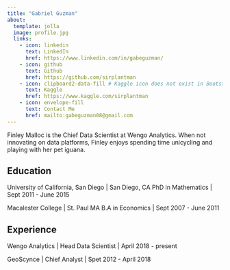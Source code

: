```yaml
---
title: "Gabriel Guzman"
about:
  template: jolla
  image: profile.jpg
  links:
    - icon: linkedin
      text: LinkedIn
      href: https://www.linkedin.com/in/gabeguzman/
    - icon: github
      text: Github
      href: https://github.com/sirplantman
    - icon: clipboard2-data-fill # Kaggle icon does not exist in Bootstrap. Find alternative
      text: Kaggle
      href: https://www.kaggle.com/sirplantman
    - icon: envelope-fill
      text: Contact Me
      href: mailto:gabeguzman08@gmail.com
---
```


Finley Malloc is the Chief Data Scientist at Wengo Analytics. When not innovating on data platforms, Finley enjoys spending  time unicycling and playing with her pet iguana.

## Education

University of California, San Diego | San Diego, CA
PhD in Mathematics | Sept 2011 - June 2015

Macalester College | St. Paul MA
B.A in Economics | Sept 2007 - June 2011

## Experience

Wengo Analytics | Head Data Scientist | April 2018 - present

GeoScynce | Chief Analyst | Spet 2012 - April 2018
